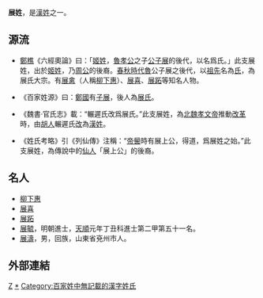 {{姓氏
|姓氏=展
|繁體=
|簡體=
|拼音=Zhǎn
|中国大陆=Zhan
|台湾=
|香港=Chin
|澳门=
|新加坡=
|马来西亚=
|越南=
|韩国=전
|反切=
|同音字=
|堂号=
|郡望=
}}
'''展姓'''，是[[漢姓|漢姓]]之一。
　　
==源流==
*[[鄭樵|鄭樵]]《六經奧論》曰：「[[姬姓|姬姓]]，[[魯孝公|魯孝公]]之子[[公子展|公子展]]的後代，以名爲氏。」此支展姓，出於[[姬姓|姬姓]]，乃[[周公|周公]]的後裔。[[春秋時代|春秋時代]][[魯|魯]]公子展之後代，以[[祖先|祖先]]名為[[氏|氏]]，為展氏大宗。有[[展禽|展禽]]（人稱[[柳下惠|柳下惠]]）、[[展喜|展喜]]、[[盜跖|展跖]]等知名人物。

*《百家姓源》曰：[[鄭國|鄭國]]有[[子展|子展]]，後人為[[展氏|展氏]]。

*《魏書·官氏志》載：“輾遲氏改爲展氏。”此支展姓，為[[北魏孝文帝|北魏孝文帝]]推動[[孝文漢化|改革]]時，由[[胡人|胡人]]輾遲氏[[漢化|改]]為[[漢姓|漢姓]]。

*《姓氏考略》引《列仙傳》注稱：“[[帝嚳|帝嚳]]時有展上公，得道，爲展姓之始。”此支展姓，為傳說中的[[仙人|仙人]]「展上公」的後裔。

== 名人 ==
*[[柳下惠|柳下惠]]
*[[展喜|展喜]]
*[[盜跖|展跖]]
*[[展毓|展毓]]，明朝進士，[[天顺_(明朝)|天順]]元年丁丑科進士第二甲第五十一名。
*[[展濤|展濤]]，男，回族，山東省兗州市人。

==外部連結==
{{Wikisource further reading}}

[[Category:漢姓|Z]]
[[Category:展姓|*]]
[[Category:百家姓中無記載的漢字姓氏|Category:百家姓中無記載的漢字姓氏]]